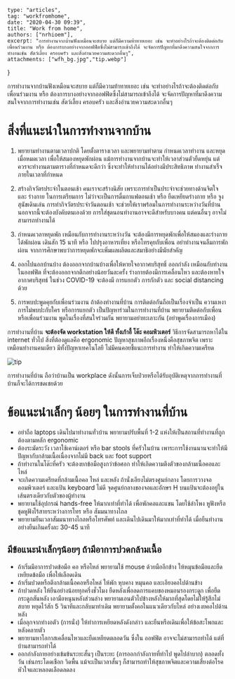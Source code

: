 
	type: "articles",
	tag: "workfromhome",
	date: "2020-04-30 09:39",
    title: "Work from home",
    authors: ["nrhioem"],
	excerpt: "การทำงานจากบ้านฟังเหมือนจะสบาย แต่ก็มีความท้าทายเยอะ เช่น จะทำอย่างไรถ้าจะต้องติดต่อกับเพื่อนร่วมงาน หรือ ต้องการบางอย่างจากออฟฟิตซึ่งไม่สามารถเข้าถึงได้ จะจัดการปัญหาที่มาดึงความสนใจจากการทำงานเช่น สัตว์เลี้ยง ครอบครัว และสิ่งอำนวยความสะดวกอื่นๆ",
	attachments: ["wfh_bg.jpg","tip.webp"]
}

การทำงานจากบ้านฟังเหมือนจะสบาย แต่ก็มีความท้าทายเยอะ เช่น จะทำอย่างไรถ้าจะต้องติดต่อกับเพื่อนร่วมงาน หรือ ต้องการบางอย่างจากออฟฟิตซึ่งไม่สามารถเข้าถึงได้ จะจัดการปัญหาที่มาดึงความสนใจจากการทำงานเช่น สัตว์เลี้ยง ครอบครัว และสิ่งอำนวยความสะดวกอื่นๆ

# สิ่งที่แนะนำในการทำงานจากบ้าน

1. พยายามทำงานตามเวลาปกติ โดยตั้งตารางเวลา และพยายามทำตาม กำหนดเวลาทำงาน และหยุดเมื่อหมดเวลา เพื่อให้สมองหยุดพักผ่อน แม้การทำงานจากบ้านจะทำให้เวลาส่วนตัวยืดหยุ่น แต่ควรจะทำงานตามตารางที่กำหนดจะดีกว่า ซึ่งจะทำให้ทำงานได้อย่างมีประสิทธิภาพ ทำงานสำเร็จ ภายในเวลาที่กำหนด

2. สร้างกิจวัตรประจำในตอนเช้า คนเราจะสร้างนิสัย เพราะการทำเป็นประจำจะช่วยทางด้านจิตใจ และ ร่างกาย ในการเตรียมการ ไม่ว่าจะเป็นการดื่มกาแฟตอนเช้า หรือ ยืดเหยียดร่างกาย หรือ จูงสุนัขเดินเล่น การทำกิจวัตรประจำวันตอนเช้า จะช่วยให้เราพร้อมในการทำงานระหว่างวันที่บ้าน นอกจากนี้จะต้องบังคับตนเองด้วย การใส่ชุดนอนทำงานอาจจะดีสำหรับบางคน แต่คนอื่นๆ อาจไม่สามารถทำงานได้

3. กำหนดเวลาหยุดพัก เหมือนกับการทำงานระหว่างวัน จะต้องมีการหยุดพักเพื่อให้สมองและร่างกายได้พักผ่อน เดินสัก 15 นาที หรือ ไปปรุงอาหารเที่ยง หรือโทรคุยกับเพื่อน อย่าทำงานจนลืมการพักผ่อน จากการศึกษาพบว่าการหยุดพักจะเพิ่มผลผลิตและสมาธิอย่างมีนัยสำคัญ

4. ออกไปนอกบ้านบ้าง ต้องออกจากบ้านบ้างเพื่อให้หายใจอากาศบริสุทธิ์ ออกกำลัง เหมือนกับทำงานในออฟฟิต ที่จะต้องออกจากตึกอย่างน้อยวันละครั้ง ร่างกายต้องมีการเคลื่อนไหว และต้องหายใจอากาศบริสุทธ์ ในช่วง COVID-19 จะต้องมี การแยกตัว การกักตัว และ social distancing ด้วย

5. การพบปะพูดคุยกับเพื่อนร่วมงาน ถ้าต้องทำงานที่บ้าน การติดต่อกันถือเป็นเรื่องจำเป็น ความเหงา การไม่พบปะกับใคร หรือการแยกตัว เป็นปัญหาร่วมในการทำงานที่บ้าน พยายามติดต่อกับเพื่อนหรือเพื่อนร่วมงาน พูดในเรื่องที่สนใจร่วมกัน พยายามอย่าทะเลาะกัน (อย่าพูดเรื่องการเมือง)

การทำงานที่บ้าน **จะต้องจัด workstation ให้ดี ทั้งเก้าอี้ โต๊ะ คอมพิวเตอร์** วิธีการจัดสามารถหาได้ใน internet ทั่วไป สิ่งที่ต้องดูแลคือ ergonomic ปัญหาสุขภาพอีกเรื่องหนึ่งคือสุขภาพจิต เพราะเหมือนทำงานคนเดียว มีทั้งปัญหาเทคโนโลยี ไม่มีคนคอยชี้แนะการทำงาน ทำให้เกิดความเครืยด

<Img fluid={props.images[1].childImageSharp.fluid} alt="tip" />

การทำงานที่บ้าน ถือว่าบ้านเป็น workplace ดังนั้นการเจ็บป่วยหรือได้รับอุบัติเหตุจากการทำงานที่บ้านก็จะได้การชดเชยด้วย

# ข้อแนะนำเล็กๆ น้อยๆ ในการทำงานที่บ้าน

* อย่าถือ laptops เดินไปมาทำงานทั่วบ้าน พยายามปรับพื้นที่ 1-2 แห่งให้เป็นสถานที่ทำงานที่ถูกต้องตามหลัก ergonomic
* ต้องระมัดระวัง เวลาใช้เคาน์เตอร์ หรือ bar stools ที่ครัวในบ้าน เพาระการใช้งานนานจะทำให้มีปัญหากับกล้ามเนื้อเนื่องจากไม่มี back และ foot support
* ถ้าทำงานในโต๊ะที่ครัว จะต้องยกข้อมือสูงกว่าข้อศอก ทำให้เกิดความตึงตัวของกล้ามเนื้อคอและไหล่
* จะเกิดความเครียดที่กล้ามเนื้อคอ ไหล่ และหลัง ถ้านั่งเอียงไม่ตรงศูนย์กลาง โดยการวางจอคอมพิวเตอร์ และแป้น keyboard ไม่ดี จุดศูนย์กลางของจอและอักษร H บนแป้นจะต้องอยู่ในเส้นตรงเดียวกับตัวของผู้ทำงาน
* พยายามใช้อุปกรณ์ hands-free ให้มากเท่าที่ทำได้ เพื่อพักคอและแขน โดยใช้ลำโพง หูฟังหรือ ชุดหูฟังไร้สายระหว่างการโทร หรือ สัมมนาทางไกล
* พยายามยืนเวลาสัมมนาทางไกลหรือโทรศัพท์ และเดินไปเดินมาให้มากเท่าที่ทำได้ เมื่อยืนทำงานอย่างยืนเกินครั้งละ 30-45 นาที

## มีข้อแนะนำเล็กๆน้อยๆ ถ้ามีอาการปวดกล้ามเนื้อ

* ถ้าเริ่มมีอาการปวดข้อมือ คอ หรือไหล่ พยายามใช้ mouse ด้วยมืออีกข้าง ให้หมุนข้อมือและยืดเหยียดข้อมือ เพื่อให้เลือดเดิน
* ถ้าเริ่มปวดหรือตึงกล้ามเนื้อคอหรือไหล่ ให้พัก หุบคาง หมุนคอ และเอียงคอไปด้านข้าง
* ถ้าปวดหลัง ให้ยืนอย่างน้อยทุกครึ่งชั่วโมง ยืดหลังเพื่อลดการแคบของหมอนรองกระดูก เพื่อยืดกระดูกสันหลัง เอามือหนุนหลังส่วนล่าง พยายามเอนตัวไปข้างหลังให้มากที่สุดโดยไม่ให้รู้สึกไม่สบาย หยุดไว้สัก 5 วินาทีและกลับมาท่าเดิม พยายามตั้งคอในแนวเดียวกับไหล่ อย่างเงยคอไปด้านหลัง
* เมื่อลุกจากท่างอตัว (การนั่ง) ให้ทำการเหยียดหลังดังกล่าว และยืนหรือเดินเพื่อให้ข้อสะโพกและหลังคลายตัว
* พยายามหาโอกาสเคลื่อนไหวและยืดเหยียดตลอดวัน ซึ่งใน ออฟฟิต อาจจะไม่สามารถทำได้ แต่ที่บ้านสามารถทำได้
* ออกกำลังกายอย่างเข้มข้นระยะสั้นๆ เป็นระยะ (การออกกำลังกายที่ทำไป พูดไปลำบาก) ตลอดทั้งวัน เช่นกระโดดเชือก วิดพื้น แม้จะเป็นเวลาสั้นๆ ก็สามารถทำให้สุขภาพจิตและความเสี่ยงต่อโรคหัวใจและหลอดเลือดลดลง